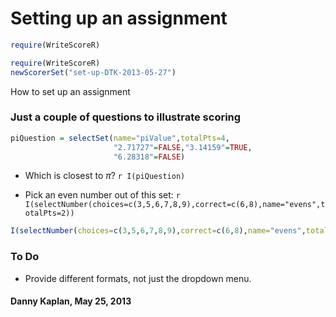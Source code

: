 Setting up an assignment
========================================================

```r
require(WriteScoreR)
```


```r
require(WriteScoreR)
newScorerSet("set-up-DTK-2013-05-27")
```

How to set up an assignment

### Just a couple of questions to illustrate scoring

```r
piQuestion = selectSet(name="piValue",totalPts=4,
                       "2.71727"=FALSE,"3.14159"=TRUE,
                       "6.28318"=FALSE)
```

* Which is closest to $\pi$? `r I(piQuestion)`

* Pick an even number out of this set:  `r I(selectNumber(choices=c(3,5,6,7,8,9),correct=c(6,8),name="evens",totalPts=2))`

```r
I(selectNumber(choices=c(3,5,6,7,8,9),correct=c(6,8),name="evens",totalPts=2))
```

### To Do

* Provide different formats, not just the dropdown menu.

#### Danny Kaplan, May 25, 2013